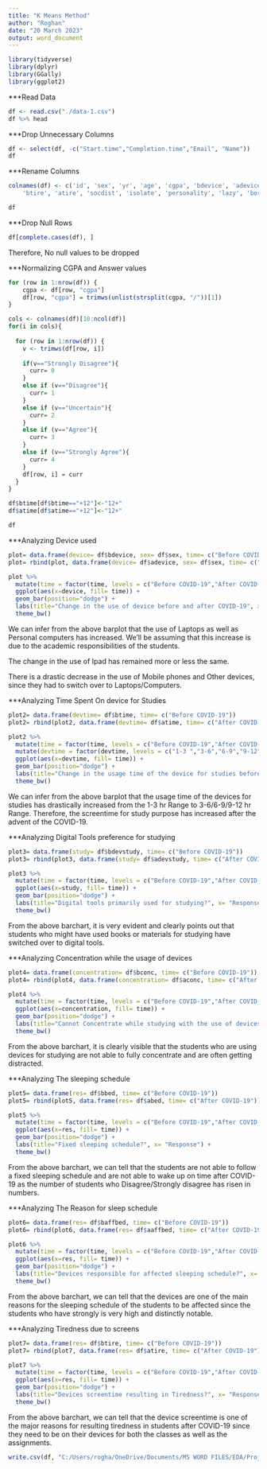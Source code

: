 ```yaml
---
title: "K Means Method"
author: "Roghan"
date: "20 March 2023"
output: word_document
---
```


```r
library(tidyverse)
library(dplyr)
library(GGally)
library(ggplot2)
```

***Read Data

```r
df <- read.csv("./data-1.csv")
df %>% head
```

***Drop Unnecessary Columns

```r
df <- select(df, -c("Start.time","Completion.time","Email", "Name"))
df
```

***Rename Columns

```r
colnames(df) <- c('id', 'sex', 'yr', 'age', 'cgpa', 'bdevice', 'adevice', 'btime', 'atime', 'bdevstudy',      'adevstudy', 'bconc', 'aconc', 'bbed', 'abed', 'baffbed', 'aaffbed',
    'btire', 'atire', 'socdist', 'isolate', 'personality', 'lazy', 'boredom', 'psycho',                       'afford','unhealthy', 'covidstress', 'devicegpa', 'assgn', 'f2f', 'quiz')
```
```r
df
```

***Drop Null Rows

```r
df[complete.cases(df), ]
```

Therefore, No null values to be dropped

***Normalizing CGPA and Answer values

```r
for (row in 1:nrow(df)) {
    cgpa <- df[row, "cgpa"]
    df[row, "cgpa"] = trimws(unlist(strsplit(cgpa, "/"))[1])
}

```

```r
cols <- colnames(df)[10:ncol(df)]
for(i in cols){
  
  for (row in 1:nrow(df)) {
    v <- trimws(df[row, i])
    
    if(v=="Strongly Disagree"){
      curr= 0
    }
    else if (v=="Disagree"){
      curr= 1
    }
    else if (v=="Uncertain"){
      curr= 2
    }
    else if (v=="Agree"){
      curr= 3
    }
    else if (v=="Strongly Agree"){
      curr= 4
    }
    df[row, i] = curr
  }
}
```

```r
df$btime[df$btime=="+12"]<-"12+"
df$atime[df$atime=="+12"]<-"12+"

```

```r
df
```


***Analyzing Device used

```r
plot= data.frame(device= df$bdevice, sex= df$sex, time= c("Before COVID-19"))
plot= rbind(plot, data.frame(device= df$adevice, sex= df$sex, time= c("After COVID-19")))

```

```r
plot %>%
  mutate(time = factor(time, levels = c("Before COVID-19","After COVID-19"))) %>%
  ggplot(aes(x=device, fill= time)) +
  geom_bar(position="dodge") +
  labs(title="Change in the use of device before and after COVID-19", x= "Device Used") + 
  theme_bw()
```
We can infer from the above barplot that the use of Laptops as well as Personal computers has increased. We'll be assuming that this increase is due to the academic responsibilities of the students. 

The change in the use of Ipad has remained more or less the same.  

There is a drastic decrease in the use of Mobile phones and Other devices, since they had to switch over to Laptops/Computers.


***Analyzing Time Spent On device for Studies


```r
plot2= data.frame(devtime= df$btime, time= c("Before COVID-19"))
plot2= rbind(plot2, data.frame(devtime= df$atime, time= c("After COVID-19")))
```
```r
plot2 %>%
  mutate(time = factor(time, levels = c("Before COVID-19","After COVID-19"))) %>%
  mutate(devtime = factor(devtime, levels = c("1-3 ","3-6","6-9","9-12","12+"))) %>%
  ggplot(aes(x=devtime, fill= time)) +
  geom_bar(position="dodge") +
  labs(title="Change in the usage time of the device for studies before and after COVID-19", x= "Amount of time spent") + 
  theme_bw()
```
We can infer from the above barplot that the usage time of the devices for studies has drastically increased from the 1-3 hr Range to 3-6/6-9/9-12 hr Range. Therefore, the screentime for study purpose has increased after the advent of the COVID-19.

***Analyzing Digital Tools preference for studying

```r
plot3= data.frame(study= df$bdevstudy, time= c("Before COVID-19"))
plot3= rbind(plot3, data.frame(study= df$adevstudy, time= c("After COVID-19")))
```
```r
plot3 %>%
  mutate(time = factor(time, levels = c("Before COVID-19","After COVID-19"))) %>%
  ggplot(aes(x=study, fill= time)) +
  geom_bar(position="dodge") +
  labs(title="Digital tools primarily used for studying?", x= "Response") + 
  theme_bw()
```

From the above barchart, it is very evident and clearly points out that students who might have used books or materials for studying have switched over to digital tools.

***Analyzing Concentration while the usage of devices

```r
plot4= data.frame(concentration= df$bconc, time= c("Before COVID-19"))
plot4= rbind(plot4, data.frame(concentration= df$aconc, time= c("After COVID-19")))
```
```r
plot4 %>%
  mutate(time = factor(time, levels = c("Before COVID-19","After COVID-19"))) %>%
  ggplot(aes(x=concentration, fill= time)) +
  geom_bar(position="dodge") +
  labs(title="Cannot Concentrate while studying with the use of devices?", x= "Response") + 
  theme_bw()
```
From the above barchart, it is clearly visible that the students who are using devices for studying are not able to fully concentrate and are often getting distracted.

***Analyzing The sleeping schedule

```r
plot5= data.frame(res= df$bbed, time= c("Before COVID-19"))
plot5= rbind(plot5, data.frame(res= df$abed, time= c("After COVID-19")))
```
```r
plot5 %>%
  mutate(time = factor(time, levels = c("Before COVID-19","After COVID-19"))) %>%
  ggplot(aes(x=res, fill= time)) +
  geom_bar(position="dodge") +
  labs(title="Fixed sleeping schedule?", x= "Response") + 
  theme_bw()
```
From the above barchart, we can tell that the students are not able to follow a fixed sleeping schedule and are not able to wake up on time after COVID-19 as the number of students who Disagree/Strongly disagree has risen in numbers. 

***Analyzing The Reason for sleep schedule

```r
plot6= data.frame(res= df$baffbed, time= c("Before COVID-19"))
plot6= rbind(plot6, data.frame(res= df$aaffbed, time= c("After COVID-19")))
```
```r
plot6 %>%
  mutate(time = factor(time, levels = c("Before COVID-19","After COVID-19"))) %>%
  ggplot(aes(x=res, fill= time)) +
  geom_bar(position="dodge") +
  labs(title="Devices responsible for affected sleeping schedule?", x= "Response") + 
  theme_bw()
```
From the above barchart, we can tell that the devices are one of the main reasons for the sleeping schedule of the students to be affected since the students who have strongly is very high and distinctly notable.

***Analyzing Tiredness due to screens

```r
plot7= data.frame(res= df$btire, time= c("Before COVID-19"))
plot7= rbind(plot7, data.frame(res= df$atire, time= c("After COVID-19")))
```
```r
plot7 %>%
  mutate(time = factor(time, levels = c("Before COVID-19","After COVID-19"))) %>%
  ggplot(aes(x=res, fill= time)) +
  geom_bar(position="dodge") +
  labs(title="Devices screentime resulting in Tiredness?", x= "Response") + 
  theme_bw()
```
From the above barchart, we can tell that the device screentime is one of the major reasons for resulting tiredness in students after COVID-19 since they need to be on their devices for both the classes as well as the assignments.

```r
write.csv(df, "C:/Users/rogha/OneDrive/Documents/MS WORD FILES/EDA/Project/Review-2/preprocess.csv", row.names=FALSE)
```